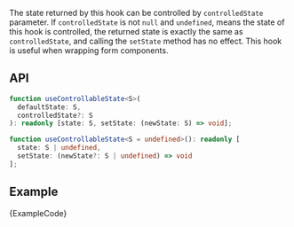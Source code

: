 
The state returned by this hook can be controlled by `controlledState` parameter. If `controlledState` is not `null` and `undefined`, means the state of this hook is controlled, the returned state is exactly the same as `controlledState`, and calling the `setState` method has no effect. This hook is useful when wrapping form components.

## API

```ts
function useControllableState<S>(
  defaultState: S,
  controlledState?: S
): readonly [state: S, setState: (newState: S) => void];

function useControllableState<S = undefined>(): readonly [
  state: S | undefined,
  setState: (newState?: S | undefined) => void
];
```

## Example

<ExampleBlock>
  <Example />
</ExampleBlock>
<CodeBlock language="tsx">{ExampleCode}</CodeBlock>
